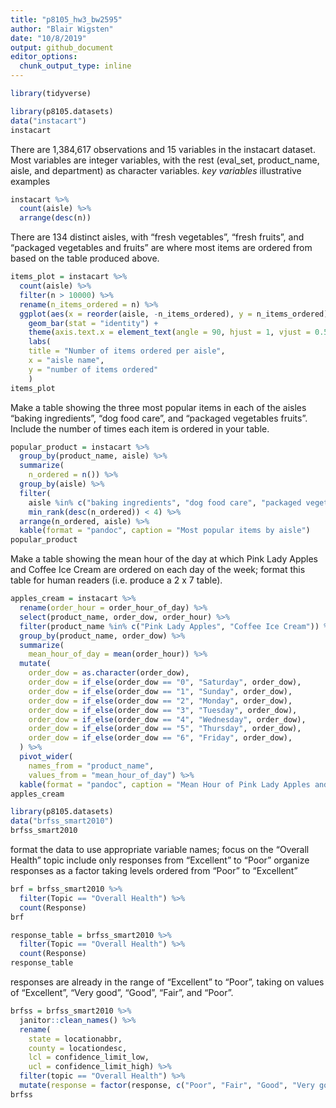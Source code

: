 ```yaml
---
title: "p8105_hw3_bw2595"
author: "Blair Wigsten"
date: "10/8/2019"
output: github_document
editor_options: 
  chunk_output_type: inline
---
```


```r
library(tidyverse)
```

```r
library(p8105.datasets)
data("instacart")
instacart
```
There are 1,384,617 observations and 15 variables in the instacart dataset. Most variables are integer variables, with the rest (eval_set, product_name, aisle, and department) as character variables. 
*key variables 
*illustrative examples
```r
instacart %>%
  count(aisle) %>%
  arrange(desc(n))
```
There are 134 distinct aisles, with "fresh vegetables", "fresh fruits", and "packaged vegetables and fruits" are where most items are ordered from based on the table produced above. 


```r
items_plot = instacart %>%
  count(aisle) %>%
  filter(n > 10000) %>%
  rename(n_items_ordered = n) %>%
  ggplot(aes(x = reorder(aisle, -n_items_ordered), y = n_items_ordered)) +
    geom_bar(stat = "identity") +
    theme(axis.text.x = element_text(angle = 90, hjust = 1, vjust = 0.5)) +
    labs(
    title = "Number of items ordered per aisle",
    x = "aisle name",
    y = "number of items ordered"
    )
items_plot
```


Make a table showing the three most popular items in each of the aisles “baking ingredients”, “dog food care”, and “packaged vegetables fruits”. Include the number of times each item is ordered in your table.

```r
popular_product = instacart %>%
  group_by(product_name, aisle) %>%
  summarize(
    n_ordered = n()) %>%
  group_by(aisle) %>%
  filter(
    aisle %in% c("baking ingredients", "dog food care", "packaged vegetables fruits"), 
    min_rank(desc(n_ordered)) < 4) %>%
  arrange(n_ordered, aisle) %>%
  kable(format = "pandoc", caption = "Most popular items by aisle")
popular_product
```

Make a table showing the mean hour of the day at which Pink Lady Apples and Coffee Ice Cream are ordered on each day of the week; format this table for human readers (i.e. produce a 2 x 7 table).
```r
apples_cream = instacart %>%
  rename(order_hour = order_hour_of_day) %>%
  select(product_name, order_dow, order_hour) %>%
  filter(product_name %in% c("Pink Lady Apples", "Coffee Ice Cream")) %>%
  group_by(product_name, order_dow) %>%
  summarize(
    mean_hour_of_day = mean(order_hour)) %>%
  mutate(
    order_dow = as.character(order_dow),
    order_dow = if_else(order_dow == "0", "Saturday", order_dow),
    order_dow = if_else(order_dow == "1", "Sunday", order_dow),
    order_dow = if_else(order_dow == "2", "Monday", order_dow),
    order_dow = if_else(order_dow == "3", "Tuesday", order_dow),
    order_dow = if_else(order_dow == "4", "Wednesday", order_dow),
    order_dow = if_else(order_dow == "5", "Thursday", order_dow),
    order_dow = if_else(order_dow == "6", "Friday", order_dow),
  ) %>%
  pivot_wider(
    names_from = "product_name",
    values_from = "mean_hour_of_day") %>%
  kable(format = "pandoc", caption = "Mean Hour of Pink Lady Apples and Coffee Ice Cream Orders")
apples_cream
```



```r
library(p8105.datasets)
data("brfss_smart2010")
brfss_smart2010
```

format the data to use appropriate variable names;
focus on the “Overall Health” topic
include only responses from “Excellent” to “Poor”
organize responses as a factor taking levels ordered from “Poor” to “Excellent”

```r
brf = brfss_smart2010 %>%
  filter(Topic == "Overall Health") %>%
  count(Response)
brf
```

```r
response_table = brfss_smart2010 %>%
  filter(Topic == "Overall Health") %>%
  count(Response)
response_table
```
responses are already in the range of "Excellent" to "Poor", taking on values of "Excellent", "Very good", "Good", "Fair", and "Poor". 

```r
brfss = brfss_smart2010 %>%
  janitor::clean_names() %>%
  rename(
    state = locationabbr, 
    county = locationdesc,
    lcl = confidence_limit_low,
    ucl = confidence_limit_high) %>%
  filter(topic == "Overall Health") %>%
  mutate(response = factor(response, c("Poor", "Fair", "Good", "Very good", "Excellent")))
brfss
```






